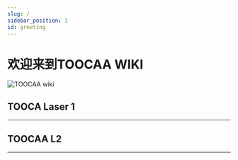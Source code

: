 ```yaml
---
slug: /
sidebar_position: 1
id: greeting
---
```


# 欢迎来到TOOCAA WIKI

![TOOCAA wiki](http://wiki-toocaa.oss-cn-hongkong.aliyuncs.com/11wiki.png)

## TOOCA Laser 1
---

<cardbox>
  <card
    href="tooca-l1-laser-engraver/"
    title="TOOCA L1 Laser Engraver"
    description="ELECFREAKS Pico:ed V2是一款基于Raspberry Pi RP2040 MCU的开发板。"
    img={'https://wiki-media-ef.oss-cn-hongkong.aliyuncs.com/docs/tooca-l1-laser-engraver/images/tooca-laser-1-icon.png'}
  />
</cardbox>

## TOOCAA L2
---

<cardbox>
  <card
    href="toocaal2/"
    title="TOOCAA L2 Laser Engraver"
    description="TOOCAA L2: Expert of Safe Engraving"
    img={'http://wiki-toocaa.oss-cn-hongkong.aliyuncs.com/toocaa.png'}
  />
</cardbox>
